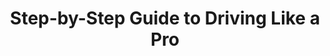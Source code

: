 ---
title: 'Step-by-Step Guide to Driving Like a Pro'
description: 'Discover the specific steps for driving like a pro'
icon: 'graduation-cap'
sidebarTitle: "Knowledge test prep"
---